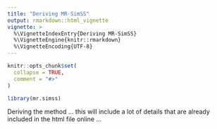 ```yaml
---
title: "Deriving MR-SimSS"
output: rmarkdown::html_vignette
vignette: >
  %\VignetteIndexEntry{Deriving MR-SimSS}
  %\VignetteEngine{knitr::rmarkdown}
  %\VignetteEncoding{UTF-8}
---
```


```r
knitr::opts_chunk$set(
  collapse = TRUE,
  comment = "#>"
)
```

```r
library(mr.simss)
```



Deriving the method ... this will include a lot of details that are already included in the html file online ... 
